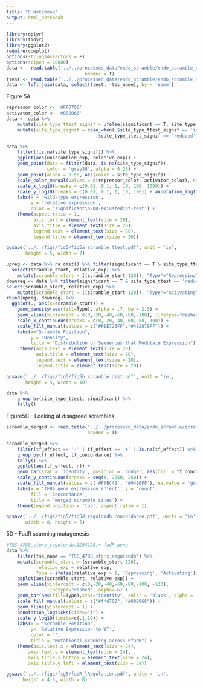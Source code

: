 ```yaml
---
title: "R Notebook"
output: html_notebook
---
```


```r
library(dplyr)
library(tidyr)
library(ggplot2)
require(cowplot)
options(stringsAsFactors = F)
options(scipen = 10000)
data <-  read.table('../../processed_data/endo_scramble/endo_scramble_expression_formatted_std.txt', 
                             header = T)
ttest <- read.table('../../processed_data/endo_scramble/endo_scramble_ttests.txt', header = T)
data <- left_join(data, select(ttest, -tss_name), by = 'name')
```

Figure 5A
```r
repressor_color <- '#FFD700'
activator_color <- '#000066'
data <- data %>% 
    mutate(site_type_ttest_signif = ifelse(significant == T, site_type_ttest, NA)) %>% 
    mutate(site_type_signif = case_when(.$site_type_ttest_signif == 'increased' ~ 'repressing',
                                 .$site_type_ttest_signif == 'reduced' ~ 'activating'))

data %>% 
    filter(!is.na(site_type_signif)) %>% 
    ggplot(aes(unscrambled_exp, relative_exp)) + 
    geom_point(data = filter(data, is.na(site_type_signif)), 
               color = 'gray38', alpha = 0.25) +
    geom_point(alpha = 0.50, aes(color = site_type_signif)) +
    scale_color_manual(values = c(repressor_color, activator_color), na.value = 'gray65') +
    scale_x_log10(breaks = c(0.01, 0.1, 1, 10, 100, 1000)) + 
    scale_y_log10(breaks = c(0.01, 0.1, 1, 10, 100)) + annotation_logticks() +
    labs(x = 'wild-type expression',
         y = 'relative expression',
         color = 'significant\nFDR-adjusted\nt-test') +
    theme(aspect.ratio = 1,
          axis.text = element_text(size = 20),
          axis.title = element_text(size = 20),
          legend.text = element_text(size = 20),
          legend.title = element_text(size = 20))

ggsave('../../figs/fig5/fig5a_scramble_ttest.pdf', unit = 'in', 
       height = 5, width = 7)
```

```r
upreg <- data %>% na.omit() %>% filter(significant == T & site_type_ttest == 'increased') %>%
  select(scramble_start, relative_exp) %>%
    mutate(scramble_start = ((scramble_start-120)), "Type"="Repressing")
downreg <- data %>% filter(significant == T & site_type_ttest == 'reduced') %>% 
select(scramble_start, relative_exp) %>%
    mutate(scramble_start = ((scramble_start-120)), "Type"="Activating")
rbind(upreg, downreg) %>%
  ggplot(., aes(x=scramble_start)) +
    geom_density(aes(fill=Type), alpha = .7, bw = 2.5) +
    geom_vline(xintercept = c(0,-20,-40,-60,-80,-100), linetype="dashed", alpha=.6) +
    scale_x_continuous(breaks = c(0,-20,-40,-60,-80,-100)) +
    scale_fill_manual(values = c("#FDE725FF","#482878FF")) +
    labs(x="Scramble Position",
         y = "Density", 
         title = "Distribution of Sequences that Modulate Expression") +
     theme(axis.text = element_text(size = 20),
           axis.title = element_text(size = 20),
           legend.text = element_text(size = 20),
           legend.title = element_text(size = 20))

ggsave('../../figs/fig5/fig5b_scramble_dist.pdf', unit = 'in', 
       height = 5, width = 10)
```

```r
data %>% 
    group_by(site_type_ttest, significant) %>% 
    tally()
```

Figure5C - Looking at disagreed scrambles

```r
scramble_merged <- read.table("../../processed_data/endo_scramble/scramble_merged_sites.txt", 
                              header = T)

scramble_merged %>% 
    filter(tf_effect == '-' | tf_effect == '+' | is.na(tf_effect)) %>%
    group_by(tf_effect, tf_concordance) %>% 
    tally() %>% 
    ggplot(aes(tf_effect, n)) +
    geom_bar(stat = 'identity', position = 'dodge', aes(fill = tf_concordance)) +
    scale_y_continuous(breaks = seq(0, 2750, 250)) +
    scale_fill_manual(values = c('#FFBC42', '#0496FF'), na.value = 'gray38') +
    labs(x = 'TFBS gene expression effect', y = 'count', 
         fill = 'concordance',
         title = 'merged scramble sites') +
    theme(legend.position = 'top', aspect.ratio = 1)

ggsave('../../figs/fig5/fig5d_regulondb_concordance.pdf', units = 'in',
       width = 8, height = 5)
```

5D - FadR scanning mutagenesis

```r
#TSS_4788_storz_regulondb,1234128,+ fadR gene
data %>% 
    filter(tss_name == 'TSS_4788_storz_regulondb') %>%
    mutate(scramble_start = (scramble_start-120),
           relative_exp = relative_exp,
           Type = ifelse(relative_exp > 1, 'Repressing', 'Activating')) %>% 
    ggplot(aes(scramble_start, relative_exp)) +
    geom_vline(xintercept = c(0,-20,-40,-60,-80,-100, -120),
               linetype="dashed", alpha=.6) +
    geom_bar(aes(fill=Type),stat="identity", color = 'black', alpha = .8) +
    scale_fill_manual(values = c("#ffd700", "#000066")) +
    geom_hline(yintercept = 1) +
    annotation_logticks(sides="l") +
    scale_y_log10(limits=c(.1,10)) +
    labs(x = 'Scramble Position',
         y= 'Relative Expression to WT',
         color = '',
         title = "Mutational scanning across PfadR") +
    theme(axis.text.x = element_text(size = 24), 
        axis.text.y = element_text(size = 24),
        axis.title.x.bottom = element_text(size = 24),
        axis.title.y.left = element_text(size = 24))

ggsave('../../figs/fig5/fadR_lRegulation.pdf', units = 'in',
      height = 4.5, width = 8)
```